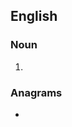 ==English==

===Noun===
{{head|en|noun plural form}}

# {{plural of|watchet|lang=en}}

===Anagrams===
* {{anagrams|en|watchest}}